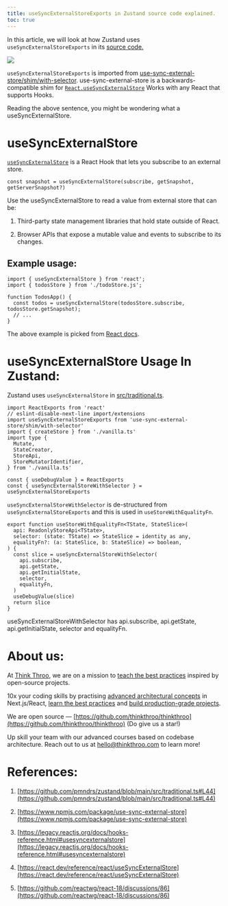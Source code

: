 ```yaml
---
title: useSyncExternalStoreExports in Zustand source code explained.
toc: true
---
```


In this article, we will look at how Zustand uses `useSyncExternalStoreExports` in its [source code.](https://github.com/pmndrs/zustand/blob/main/src/traditional.ts#L44)

![](https://miro.medium.com/v2/resize:fit:875/1*clGskdPnb_vycCWlYYcq5A.png)

`useSyncExternalStoreExports` is imported from [use-sync-external-store/shim/with-selector](https://www.npmjs.com/package/use-sync-external-store). use-sync-external-store is a backwards-compatible shim for [`React.useSyncExternalStore`](https://reactjs.org/docs/hooks-reference.html#usesyncexternalstore) Works with any React that supports Hooks.

Reading the above sentence, you might be wondering what a useSyncExternalStore.

# **useSyncExternalStore**

[`useSyncExternalStore`](https://react.dev/reference/react/useSyncExternalStore) is a React Hook that lets you subscribe to an external store.

```plaintext
const snapshot = useSyncExternalStore(subscribe, getSnapshot, getServerSnapshot?)
```

Use the useSyncExternalStore to read a value from external store that can be:

1. Third-party state management libraries that hold state outside of React.
    
2. Browser APIs that expose a mutable value and events to subscribe to its changes.
    

## **Example usage:**

```plaintext
import { useSyncExternalStore } from 'react';
import { todosStore } from './todoStore.js';

function TodosApp() {
  const todos = useSyncExternalStore(todosStore.subscribe, todosStore.getSnapshot);
  // ...
}
```

The above example is picked from [React docs](https://react.dev/reference/react/useSyncExternalStore#subscribing-to-an-external-store).

# **useSyncExternalStore Usage In Zustand:**

Zustand uses `useSyncExternalStore` in [src/traditional.ts](https://github.com/pmndrs/zustand/blob/main/src/traditional.ts#L44).

```plaintext
import ReactExports from 'react'
// eslint-disable-next-line import/extensions
import useSyncExternalStoreExports from 'use-sync-external-store/shim/with-selector'
import { createStore } from './vanilla.ts'
import type {
  Mutate,
  StateCreator,
  StoreApi,
  StoreMutatorIdentifier,
} from './vanilla.ts'

const { useDebugValue } = ReactExports
const { useSyncExternalStoreWithSelector } = useSyncExternalStoreExports
```

`useSyncExternalStoreWithSelector` is de-structured from `useSyncExternalStoreExports` and this is used in `useStoreWithEqualityFn`.

```plaintext
export function useStoreWithEqualityFn<TState, StateSlice>(
  api: ReadonlyStoreApi<TState>,
  selector: (state: TState) => StateSlice = identity as any,
  equalityFn?: (a: StateSlice, b: StateSlice) => boolean,
) {
  const slice = useSyncExternalStoreWithSelector(
    api.subscribe,
    api.getState,
    api.getInitialState,
    selector,
    equalityFn,
  )
  useDebugValue(slice)
  return slice
}
```

useSyncExternalStoreWithSelector has api.subscribe, api.getState, api.getInitialState, selector and equalityFn.

# **About us:**

At [Think Throo](https://thinkthroo.com/), we are on a mission to [teach the best practices](https://app.thinkthroo.com/best-practices) inspired by open-source projects.

10x your coding skills by practising [advanced architectural concepts](https://app.thinkthroo.com/architecture) in Next.js/React, [learn the best practices](https://app.thinkthroo.com/best-practices) and [build production-grade projects](https://app.thinkthroo.com/production-grade-projects).

We are open source — [https://github.com/thinkthroo/thinkthroo](https://github.com/thinkthroo/thinkthroo) (Do give us a star!)

Up skill your team with our advanced courses based on codebase architecture. Reach out to us at hello@thinkthroo.com to learn more!

# **References:**

1. [https://github.com/pmndrs/zustand/blob/main/src/traditional.ts#L44](https://github.com/pmndrs/zustand/blob/main/src/traditional.ts#L44)
    
2. [https://www.npmjs.com/package/use-sync-external-store](https://www.npmjs.com/package/use-sync-external-store)
    
3. [https://legacy.reactjs.org/docs/hooks-reference.html#usesyncexternalstore](https://legacy.reactjs.org/docs/hooks-reference.html#usesyncexternalstore)
    
4. [https://react.dev/reference/react/useSyncExternalStore](https://react.dev/reference/react/useSyncExternalStore)
    
5. [https://github.com/reactwg/react-18/discussions/86](https://github.com/reactwg/react-18/discussions/86)
    

[  
](https://medium.com/tag/javascript?source=post_page-----5b92cc0f3bf8---------------javascript-----------------)

